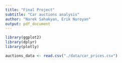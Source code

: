 ```yaml
---
title: "Final Project"
subtitle: "Car auctions analysis"
author: "Narek Sahakyan, Erik Nuroyan"
output: pdf_document
---
```

  
      
```r
library(ggplot2)
library(dplyr)
library(plotly)
```

```r
auctions_data <- read.csv("./data/car_prices.csv")
```